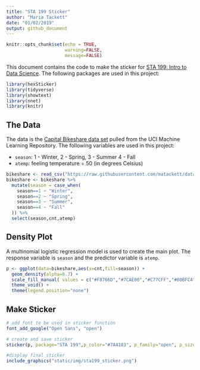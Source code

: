 ```yaml
---
title: "STA 199 Sticker"
author: "Maria Tackett"
date: "01/02/2019"
output: github_document
---
```


```r
knitr::opts_chunk$set(echo = TRUE,
                      warning=FALSE,
                      message=FALSE)
```

This document contains the code to make the sticker for [STA 199: Intro to Data Science](https://www2.stat.duke.edu/courses/Spring19/sta199.001/). The following packages are used in this project: 

```r
library(hexSticker)
library(tidyverse)
library(showtext)
library(nnet)
library(knitr)
```

## The Data

The data is the  [Capital Bikeshare data set](https://archive.ics.uci.edu/ml/datasets/bike+sharing+dataset) pulled from the UCI Machine Learning Repository. The following variables are used in this project:

- `season`: 1 - Winter, 2 - Spring, 3 - Summer 4 - Fall 
- `atemp`: feeling temperature &#247; 50 (in degrees Celsius)
<br> 

```r
bikeshare <- read_csv("https://raw.githubusercontent.com/matackett/data/master/capital-bikeshare.csv")    
bikeshare <- bikeshare %>%
  mutate(season = case_when(
    season==1 ~ "Winter",
    season==2 ~ "Spring",
    season==3 ~ "Summer",
    season==4 ~ "Fall"
  )) %>% 
  select(season,cnt,atemp)
```

## Density Plot

A multinomial logistic regression model is used to create the main plot. The response variable is `season` and the predictor variable is `atemp`. 

```r
p <- ggplot(data=bikeshare,aes(x=cnt,fill=season)) +
  geom_density(alpha=0.7) +
  scale_fill_manual( values = c("#F8766D","#7CAE00","#C77CFF","#00BFC4")) +
  theme_void() +
  theme(legend.position="none") 
```

## Make Sticker

```r
# add font to be used in sticker function
font_add_google("Open Sans", "open")
```

```r
# create and save sticker
sticker(p, package="STA 199",p_color="#7A4183", p_family="open", p_size=7.5, p_y=0.55, s_x=1, s_y=1.25, s_width=1.3, s_height=1, h_fill = "#FFFFFF", h_color="#7A4183", h_size =0.8, filename="static/img/sta199_sticker.png")
```

```r
#display final sticker
include_graphics("static/img/sta199_sticker.png")
```
